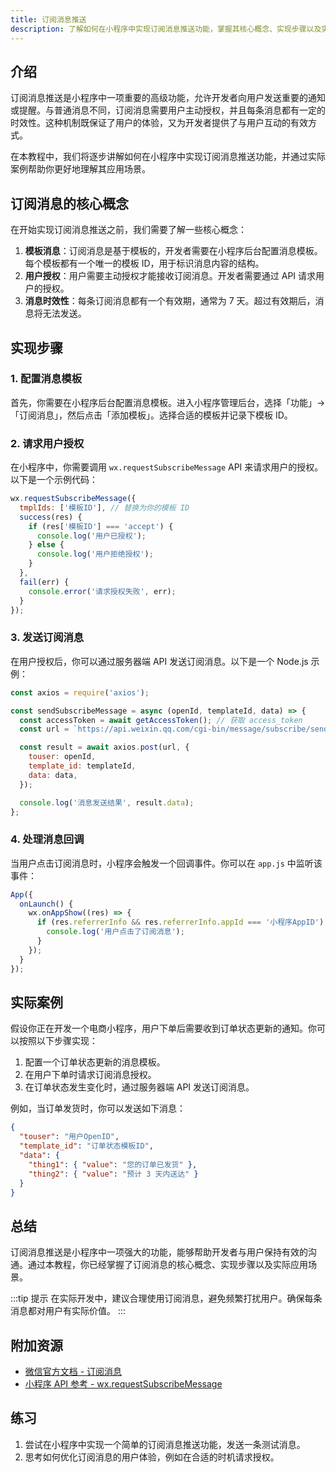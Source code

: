 ```yaml
---
title: 订阅消息推送
description: 了解如何在小程序中实现订阅消息推送功能，掌握其核心概念、实现步骤以及实际应用场景。
---
```


## 介绍

订阅消息推送是小程序中一项重要的高级功能，允许开发者向用户发送重要的通知或提醒。与普通消息不同，订阅消息需要用户主动授权，并且每条消息都有一定的时效性。这种机制既保证了用户的体验，又为开发者提供了与用户互动的有效方式。

在本教程中，我们将逐步讲解如何在小程序中实现订阅消息推送功能，并通过实际案例帮助你更好地理解其应用场景。

## 订阅消息的核心概念

在开始实现订阅消息推送之前，我们需要了解一些核心概念：

1. **模板消息**：订阅消息是基于模板的，开发者需要在小程序后台配置消息模板。每个模板都有一个唯一的模板 ID，用于标识消息内容的结构。
2. **用户授权**：用户需要主动授权才能接收订阅消息。开发者需要通过 API 请求用户的授权。
3. **消息时效性**：每条订阅消息都有一个有效期，通常为 7 天。超过有效期后，消息将无法发送。

## 实现步骤

### 1. 配置消息模板

首先，你需要在小程序后台配置消息模板。进入小程序管理后台，选择「功能」->「订阅消息」，然后点击「添加模板」。选择合适的模板并记录下模板 ID。

### 2. 请求用户授权

在小程序中，你需要调用 `wx.requestSubscribeMessage` API 来请求用户的授权。以下是一个示例代码：

```javascript
wx.requestSubscribeMessage({
  tmplIds: ['模板ID'], // 替换为你的模板 ID
  success(res) {
    if (res['模板ID'] === 'accept') {
      console.log('用户已授权');
    } else {
      console.log('用户拒绝授权');
    }
  },
  fail(err) {
    console.error('请求授权失败', err);
  }
});
```

### 3. 发送订阅消息

在用户授权后，你可以通过服务器端 API 发送订阅消息。以下是一个 Node.js 示例：

```javascript
const axios = require('axios');

const sendSubscribeMessage = async (openId, templateId, data) => {
  const accessToken = await getAccessToken(); // 获取 access_token
  const url = `https://api.weixin.qq.com/cgi-bin/message/subscribe/send?access_token=${accessToken}`;

  const result = await axios.post(url, {
    touser: openId,
    template_id: templateId,
    data: data,
  });

  console.log('消息发送结果', result.data);
};
```

### 4. 处理消息回调

当用户点击订阅消息时，小程序会触发一个回调事件。你可以在 `app.js` 中监听该事件：

```javascript
App({
  onLaunch() {
    wx.onAppShow((res) => {
      if (res.referrerInfo && res.referrerInfo.appId === '小程序AppID') {
        console.log('用户点击了订阅消息');
      }
    });
  }
});
```

## 实际案例

假设你正在开发一个电商小程序，用户下单后需要收到订单状态更新的通知。你可以按照以下步骤实现：

1. 配置一个订单状态更新的消息模板。
2. 在用户下单时请求订阅消息授权。
3. 在订单状态发生变化时，通过服务器端 API 发送订阅消息。

例如，当订单发货时，你可以发送如下消息：

```json
{
  "touser": "用户OpenID",
  "template_id": "订单状态模板ID",
  "data": {
    "thing1": { "value": "您的订单已发货" },
    "thing2": { "value": "预计 3 天内送达" }
  }
}
```

## 总结

订阅消息推送是小程序中一项强大的功能，能够帮助开发者与用户保持有效的沟通。通过本教程，你已经掌握了订阅消息的核心概念、实现步骤以及实际应用场景。

:::tip 提示
在实际开发中，建议合理使用订阅消息，避免频繁打扰用户。确保每条消息都对用户有实际价值。
:::

## 附加资源

- [微信官方文档 - 订阅消息](https://developers.weixin.qq.com/miniprogram/dev/framework/open-ability/subscribe-message.html)
- [小程序 API 参考 - wx.requestSubscribeMessage](https://developers.weixin.qq.com/miniprogram/dev/api/open-api/subscribe-message/wx.requestSubscribeMessage.html)

## 练习

1. 尝试在小程序中实现一个简单的订阅消息推送功能，发送一条测试消息。
2. 思考如何优化订阅消息的用户体验，例如在合适的时机请求授权。